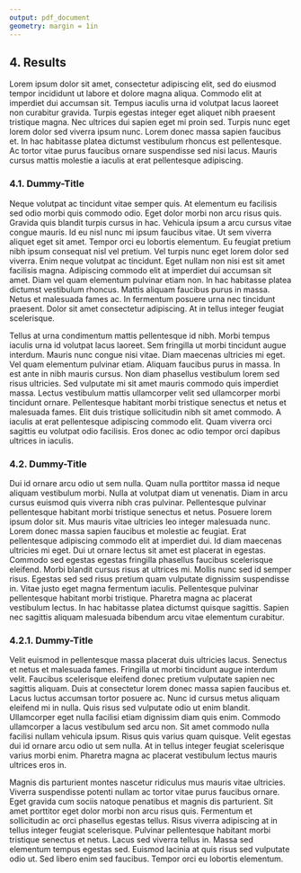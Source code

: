 ```yaml
---
output: pdf_document
geometry: margin = 1in
---
```


## 4. Results

Lorem ipsum dolor sit amet, consectetur adipiscing elit, sed do eiusmod tempor incididunt ut labore et dolore magna aliqua. Commodo elit at imperdiet dui accumsan sit. Tempus iaculis urna id volutpat lacus laoreet non curabitur gravida. Turpis egestas integer eget aliquet nibh praesent tristique magna. Nec ultrices dui sapien eget mi proin sed. Turpis nunc eget lorem dolor sed viverra ipsum nunc. Lorem donec massa sapien faucibus et. In hac habitasse platea dictumst vestibulum rhoncus est pellentesque. Ac tortor vitae purus faucibus ornare suspendisse sed nisi lacus. Mauris cursus mattis molestie a iaculis at erat pellentesque adipiscing.

### 4.1. Dummy-Title

Neque volutpat ac tincidunt vitae semper quis. At elementum eu facilisis sed odio morbi quis commodo odio. Eget dolor morbi non arcu risus quis. Gravida quis blandit turpis cursus in hac. Vehicula ipsum a arcu cursus vitae congue mauris. Id eu nisl nunc mi ipsum faucibus vitae. Ut sem viverra aliquet eget sit amet. Tempor orci eu lobortis elementum. Eu feugiat pretium nibh ipsum consequat nisl vel pretium. Vel turpis nunc eget lorem dolor sed viverra. Enim neque volutpat ac tincidunt. Eget nullam non nisi est sit amet facilisis magna. Adipiscing commodo elit at imperdiet dui accumsan sit amet. Diam vel quam elementum pulvinar etiam non. In hac habitasse platea dictumst vestibulum rhoncus. Mattis aliquam faucibus purus in massa. Netus et malesuada fames ac. In fermentum posuere urna nec tincidunt praesent. Dolor sit amet consectetur adipiscing. At in tellus integer feugiat scelerisque.

Tellus at urna condimentum mattis pellentesque id nibh. Morbi tempus iaculis urna id volutpat lacus laoreet. Sem fringilla ut morbi tincidunt augue interdum. Mauris nunc congue nisi vitae. Diam maecenas ultricies mi eget. Vel quam elementum pulvinar etiam. Aliquam faucibus purus in massa. In est ante in nibh mauris cursus. Non diam phasellus vestibulum lorem sed risus ultricies. Sed vulputate mi sit amet mauris commodo quis imperdiet massa. Lectus vestibulum mattis ullamcorper velit sed ullamcorper morbi tincidunt ornare. Pellentesque habitant morbi tristique senectus et netus et malesuada fames. Elit duis tristique sollicitudin nibh sit amet commodo. A iaculis at erat pellentesque adipiscing commodo elit. Quam viverra orci sagittis eu volutpat odio facilisis. Eros donec ac odio tempor orci dapibus ultrices in iaculis.

### 4.2. Dummy-Title
Dui id ornare arcu odio ut sem nulla. Quam nulla porttitor massa id neque aliquam vestibulum morbi. Nulla at volutpat diam ut venenatis. Diam in arcu cursus euismod quis viverra nibh cras pulvinar. Pellentesque pulvinar pellentesque habitant morbi tristique senectus et netus. Posuere lorem ipsum dolor sit. Mus mauris vitae ultricies leo integer malesuada nunc. Lorem donec massa sapien faucibus et molestie ac feugiat. Erat pellentesque adipiscing commodo elit at imperdiet dui. Id diam maecenas ultricies mi eget. Dui ut ornare lectus sit amet est placerat in egestas. Commodo sed egestas egestas fringilla phasellus faucibus scelerisque eleifend. Morbi blandit cursus risus at ultrices mi. Mollis nunc sed id semper risus. Egestas sed sed risus pretium quam vulputate dignissim suspendisse in. Vitae justo eget magna fermentum iaculis. Pellentesque pulvinar pellentesque habitant morbi tristique. Pharetra magna ac placerat vestibulum lectus. In hac habitasse platea dictumst quisque sagittis. Sapien nec sagittis aliquam malesuada bibendum arcu vitae elementum curabitur.

### 4.2.1. Dummy-Title

Velit euismod in pellentesque massa placerat duis ultricies lacus. Senectus et netus et malesuada fames. Fringilla ut morbi tincidunt augue interdum velit. Faucibus scelerisque eleifend donec pretium vulputate sapien nec sagittis aliquam. Duis at consectetur lorem donec massa sapien faucibus et. Lacus luctus accumsan tortor posuere ac. Nunc id cursus metus aliquam eleifend mi in nulla. Quis risus sed vulputate odio ut enim blandit. Ullamcorper eget nulla facilisi etiam dignissim diam quis enim. Commodo ullamcorper a lacus vestibulum sed arcu non. Sit amet commodo nulla facilisi nullam vehicula ipsum. Risus quis varius quam quisque. Velit egestas dui id ornare arcu odio ut sem nulla. At in tellus integer feugiat scelerisque varius morbi enim. Pharetra magna ac placerat vestibulum lectus mauris ultrices eros in.

Magnis dis parturient montes nascetur ridiculus mus mauris vitae ultricies. Viverra suspendisse potenti nullam ac tortor vitae purus faucibus ornare. Eget gravida cum sociis natoque penatibus et magnis dis parturient. Sit amet porttitor eget dolor morbi non arcu risus quis. Fermentum et sollicitudin ac orci phasellus egestas tellus. Risus viverra adipiscing at in tellus integer feugiat scelerisque. Pulvinar pellentesque habitant morbi tristique senectus et netus. Lacus sed viverra tellus in. Massa sed elementum tempus egestas sed. Euismod lacinia at quis risus sed vulputate odio ut. Sed libero enim sed faucibus. Tempor orci eu lobortis elementum.
